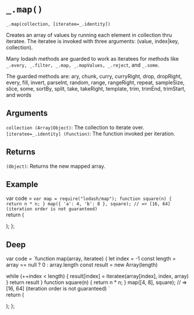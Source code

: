 # `_.map()`

`_.map(collection, [iteratee=_.identity])`

Creates an array of values by running each element in collection thru iteratee. The iteratee is invoked with three arguments:
(value, index|key, collection).

Many lodash methods are guarded to work as iteratees for methods like `_.every, _.filter, _.map, _.mapValues, _.reject`, and `_.some`.

The guarded methods are:
ary, chunk, curry, curryRight, drop, dropRight, every, fill, invert, parseInt, random, range, rangeRight, repeat, sampleSize, slice, some, sortBy, split, take, takeRight, template, trim, trimEnd, trimStart, and words

## Arguments
`collection (Array|Object)`: The collection to iterate over.  
`[iteratee=_.identity] (Function)`: The function invoked per iteration.  

## Returns
`(Object)`: Returns the new mapped array.

## Example


var code =  `var map = require("lodash/map");
function square(n) {
  return n * n;
}
map({ 'a': 4, 'b': 8 }, square);
// => [16, 64] (iteration order is not guaranteed)
`   
  return (
    <div>
      <Embed source={code} />
    </div>
  );
};

<Demo/>

## Deep

var code =  `function map(array, iteratee) {
  let index = -1
  const length = array == null ? 0 : array.length
  const result = new Array(length)

  while (++index < length) {
    result[index] = iteratee(array[index], index, array)
  }
  return result
}
function square(n) {
  return n * n;
}
map([4, 8], square);
// => [16, 64] (iteration order is not guaranteed)
`   
  return (
    <div>
      <Embed source={code} />
    </div>
  );
};

<DeepDemo/>



